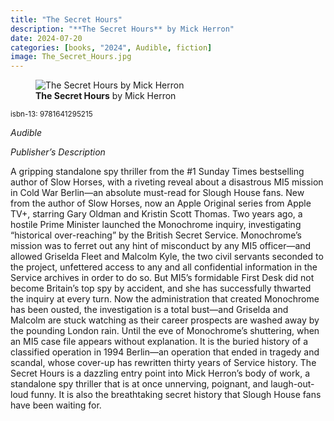 ```yaml
---
title: "The Secret Hours"
description: "**The Secret Hours** by Mick Herron"
date: 2024-07-20
categories: [books, "2024", Audible, fiction]
image: The_Secret_Hours.jpg
---
```

![**The Secret Hours** by Mick Herron](The_Secret_Hours.jpg){fig-align="left"}

<sup>isbn-13: 9781641295215</sup>

*Audible*

*Publisher's Description*

A gripping standalone spy thriller from the #1 Sunday Times bestselling
author of Slow Horses, with a riveting reveal about a disastrous MI5
mission in Cold War Berlin—an absolute must-read for Slough House fans. New
from the author of Slow Horses, now an Apple Original series from Apple
TV+, starring Gary Oldman and Kristin Scott Thomas. Two years ago, a
hostile Prime Minister launched the Monochrome inquiry, investigating
"historical over-reaching" by the British Secret Service. Monochrome’s
mission was to ferret out any hint of misconduct by any MI5 officer—and
allowed Griselda Fleet and Malcolm Kyle, the two civil servants seconded to
the project, unfettered access to any and all confidential information in
the Service archives in order to do so. But MI5’s formidable First Desk did
not become Britain’s top spy by accident, and she has successfully thwarted
the inquiry at every turn. Now the administration that created Monochrome
has been ousted, the investigation is a total bust—and Griselda and Malcolm
are stuck watching as their career prospects are washed away by the
pounding London rain. Until the eve of Monochrome’s shuttering, when an MI5
case file appears without explanation. It is the buried history of a
classified operation in 1994 Berlin—an operation that ended in tragedy and
scandal, whose cover-up has rewritten thirty years of Service history. The
Secret Hours is a dazzling entry point into Mick Herron’s body of work, a
standalone spy thriller that is at once unnerving, poignant, and laugh-out-
loud funny. It is also the breathtaking secret history that Slough House
fans have been waiting for.